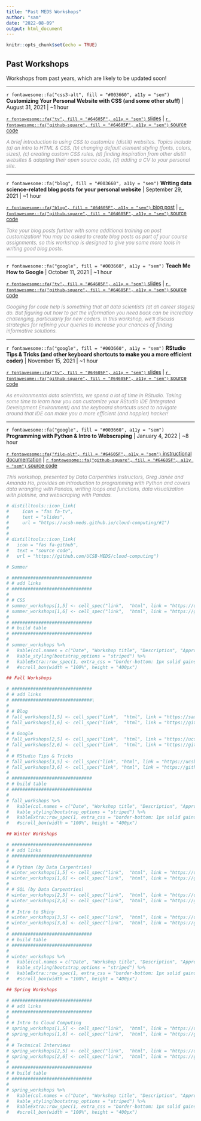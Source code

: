 ```yaml
---
title: "Past MEDS Workshops"
author: "sam"
date: "2022-08-09"
output: html_document
---
```


```r
knitr::opts_chunk$set(echo = TRUE)
```

## Past Workshops

Workshops from past years, which are likely to be updated soon!

---

`r fontawesome::fa("css3-alt", fill = "#003660", a11y = "sem")` **Customizing Your Personal Website with CSS (and some other stuff)** | August 31, 2021 | ~1 hour

<span style = 'font-size:95%;'>[`r fontawesome::fa("tv", fill = "#64605F", a11y = "sem")` slides](https://ucsb-meds.github.io/customizing-websites-css/#1)  |  [`r fontawesome::fa("github-square", fill = "#64605F", a11y = "sem")` source code](https://github.com/UCSB-MEDS/customizing-websites-css)</span> 

<span style = 'font-size:95%; color:#959599;'>*A brief introduction to using CSS to customize {distill} websites. Topics include (a) an intro to HTML & CSS, (b) changing default element styling (fonts, colors, sizes), (c) creating custom CSS rules, (d) finding inspiration from other distill websites & adapting their open source code, (d) adding a CV to your personal site.*</span>

---

`r fontawesome::fa("blog", fill = "#003660", a11y = "sem")` **Writing data science-related blog posts for your personal website** | September 29, 2021 | ~1 hour

<span style = 'font-size:95%;'>[`r fontawesome::fa("blog", fill = "#64605F", a11y = "sem")` blog post](https://samanthacsik.github.io/posts/2021-09-21-my-first-test-post/)  |  [`r fontawesome::fa("github-square", fill = "#64605F", a11y = "sem")` source code](https://github.com/UCSB-MEDS/writing-blogposts)</span> 

<span style = 'font-size:95%; color:#959599;'>*Take your blog posts further with some additional training on post customization! You may be asked to create blog posts as part of your course assignments, so this workshop is designed to give you some more tools in writing good blog posts.*</span>

---

`r fontawesome::fa("google", fill = "#003660", a11y = "sem")` **Teach Me How to Google** | October 11, 2021 | ~1 hour

<span style = 'font-size:95%;'>[`r fontawesome::fa("tv", fill = "#64605F", a11y = "sem")` slides](https://ucsb-meds.github.io/teach-me-how-to-google/#1)  |  [`r fontawesome::fa("github-square", fill = "#64605F", a11y = "sem")` source code](https://github.com/UCSB-MEDS/teach-me-how-to-google)</span> 

<span style = 'font-size:95%; color:#959599;'>*Googling for code help is something that all data scientists (at all career stages) do. But figuring out how to get the information you need back can be incredibly challenging, particularly for new coders. In this workshop, we’ll discuss strategies for refining your queries to increase your chances of finding informative solutions.*</span>

---

`r fontawesome::fa("google", fill = "#003660", a11y = "sem")` **RStudio Tips & Tricks (and other keyboard shortcuts to make you a more efficient coder)** | November 15, 2021 | ~1 hour

<span style = 'font-size:95%;'>[`r fontawesome::fa("tv", fill = "#64605F", a11y = "sem")` slides](https://ucsb-meds.github.io/R-tips-and-tricks/#1)  |  [`r fontawesome::fa("github-square", fill = "#64605F", a11y = "sem")` source code](https://github.com/UCSB-MEDS/R-tips-and-tricks)</span> 

<span style = 'font-size:95%; color:#959599;'>*As environmental data scientists, we spend a lot of time in RStudio. Taking some time to learn how you can customize your RStudio IDE (Integrated Development Environment) and the keyboard shortcuts used to navigate around that IDE can make you a more efficient (and happier) hacker!*</span>

---

`r fontawesome::fa("google", fill = "#003660", a11y = "sem")` **Programming with Python & Intro to Webscraping** | January 4, 2022 | ~8 hour

<span style = 'font-size:95%;'>[`r fontawesome::fa("file-alt", fill = "#64605F", a11y = "sem")` instructional documentation](https://ucsbcarpentry.github.io/2022-01-04-ucsb-python/)  |  [`r fontawesome::fa("github-square", fill = "#64605F", a11y = "sem")` source code](https://github.com/UCSBCarpentry/2022-01-04-ucsb-python)</span> 

<span style = 'font-size:95%; color:#959599;'>*This workshop, presented by Data Carpentries instructors, Greg Janée and Amanda Ho, provides an introduction to programming with Python and covers data wrangling with Pandas, writing loops and functions, data visualization with plotnine, and webscraping with Pandas.*</span>



```r
# distilltools::icon_link(
#     icon = "fas fa-tv",
#     text = "slides",
#     url = "https://ucsb-meds.github.io/cloud-computing/#1")
# 
# 
# distilltools::icon_link(
#   icon = "fas fa-github",
#   text = "source code",
#   url = "https://github.com/UCSB-MEDS/cloud-computing")
```




```r
# Summer

# ##############################
# # add links
# ##############################
# 
# # CSS
# summer_workshops[1,5] <- cell_spec("link",  "html", link = "https://ucsb-meds.github.io/customizing-websites-css/#1")
# summer_workshops[1,6] <- cell_spec("link",  "html", link = "https://github.com/UCSB-MEDS/customizing-websites-css")
# 
# ##############################
# # build table 
# ##############################
# 
# summer_workshops %>% 
#   kable(col.names = c("Date", "Workshop title", "Description", "Approximate duration", "Presentation materials", "GitHub repo"), format = "html", escape = FALSE) %>% 
#   kable_styling(bootstrap_options = "striped") %>% 
#   kableExtra::row_spec(1, extra_css = "border-bottom: 1px solid gainsboro") # %>% 
#   #scroll_box(width = "100%", height = "400px") 
```

```r
## Fall Workshops 

# ##############################
# # add links
# ##############################\
# 
# # Blog
# fall_workshops[1,5] <- cell_spec("link",  "html", link = "https://samanthacsik.github.io/posts/2021-09-21-my-first-test-post/")
# fall_workshops[1,6] <- cell_spec("link",  "html", link = "https://github.com/UCSB-MEDS/writing-blogposts")
# 
# # Google
# fall_workshops[2,5] <- cell_spec("link",  "html", link = "https://ucsb-meds.github.io/teach-me-how-to-google/#1")
# fall_workshops[2,6] <- cell_spec("link",  "html", link = "https://github.com/UCSB-MEDS/teach-me-how-to-google")
# 
# # RStudio Tips & Tricks
# fall_workshops[3,5] <- cell_spec("link", "html", link = "https://ucsb-meds.github.io/R-tips-and-tricks/#1")
# fall_workshops[3,6] <- cell_spec("link", "html", link = "https://github.com/UCSB-MEDS/R-tips-and-tricks")
# 
# ##############################
# # build table 
# ##############################
# 
# fall_workshops %>% 
#   kable(col.names = c("Date", "Workshop title", "Description", "Approximate duration", "Presentation materials", "GitHub repo"), format = "html", escape = FALSE) %>% 
#   kable_styling(bootstrap_options = "striped") %>% 
#   kableExtra::row_spec(1, extra_css = "border-bottom: 1px solid gainsboro") # %>% 
#   #scroll_box(width = "100%", height = "400px") 
```

```r
## Winter Workshops

# ##############################
# # add links
# ##############################
# 
# # Python (by Data Carpentries)
# winter_workshops[1,5] <- cell_spec("link",  "html", link = "https://ucsbcarpentry.github.io/2022-01-04-ucsb-python/")
# winter_workshops[1,6] <- cell_spec("link",  "html", link = "https://github.com/UCSBCarpentry/2022-01-04-ucsb-python")
# 
# # SQL (by Data Carpentries)
# winter_workshops[2,5] <- cell_spec("link",  "html", link = "https://ucsbcarpentry.github.io/2022-02-04-ucsb-sql-online/")
# winter_workshops[2,6] <- cell_spec("link",  "html", link = "https://github.com/UCSBCarpentry/2022-02-04-ucsb-sql-online")
# 
# # Intro to Shiny
# winter_workshops[3,5] <- cell_spec("link",  "html", link = "https://ucsb-meds.github.io/shiny-workshop/#1")
# winter_workshops[3,6] <- cell_spec("link",  "html", link = "https://github.com/UCSB-MEDS/shiny-workshop")
# 
# ##############################
# # build table 
# ##############################
# 
# winter_workshops %>% 
#   kable(col.names = c("Date", "Workshop title", "Description", "Approximate duration", "Presentation materials", "GitHub repo"), format = "html", escape = FALSE) %>% 
#   kable_styling(bootstrap_options = "striped") %>% 
#   kableExtra::row_spec(1, extra_css = "border-bottom: 1px solid gainsboro") # %>% 
#   #scroll_box(width = "100%", height = "400px") 
```

```r
## Spring Workshops

# ##############################
# # add links
# ##############################
# 
# # Intro to Cloud Computing
# spring_workshops[1,5] <- cell_spec("link",  "html", link = "https://ucsb-meds.github.io/cloud-computing/#1")
# spring_workshops[1,6] <- cell_spec("link",  "html", link = "https://github.com/UCSB-MEDS/cloud-computing")
# 
# # Technical Interviews
# spring_workshops[2,5] <- cell_spec("link",  "html", link = "https://ucsb-meds.github.io/technical-interviews/#1")
# spring_workshops[2,6] <- cell_spec("link",  "html", link = "https://github.com/UCSB-MEDS/technical-interviews")
# 
# ##############################
# # build table 
# ##############################
# 
# spring_workshops %>% 
#   kable(col.names = c("Date", "Workshop title", "Description", "Approximate duration", "Presentation materials", "GitHub repo"), format = "html", escape = FALSE) %>% 
#   kable_styling(bootstrap_options = "striped") %>% 
#   kableExtra::row_spec(1, extra_css = "border-bottom: 1px solid gainsboro") # %>% 
#   #scroll_box(width = "100%", height = "400px") 
```
